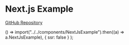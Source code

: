 # Next.js Example

[GitHub Repository](https://github.com/evoluhq/evolu/tree/main/examples/nextjs)

  () => import("../../components/NextJsExample").then((a) => a.NextJsExample),
  { ssr: false }
);

<NextJsExample />
